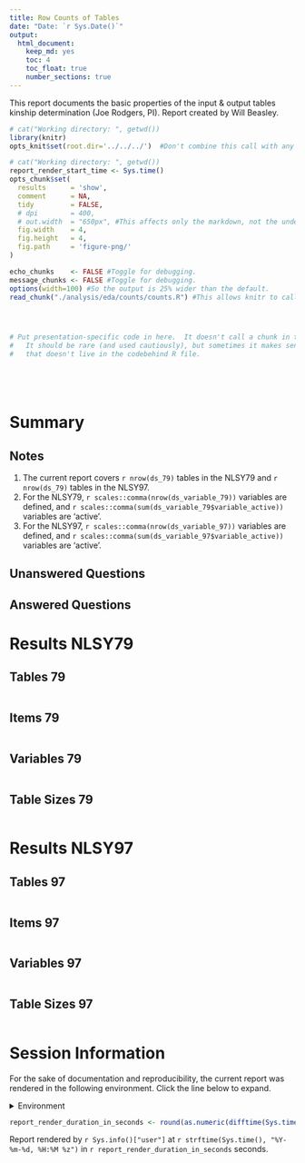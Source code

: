 ```yaml
---
title: Row Counts of Tables
date: "Date: `r Sys.Date()`"
output:
  html_document:
    keep_md: yes
    toc: 4
    toc_float: true
    number_sections: true
---
```


This report documents the basic properties of the input & output tables kinship determination (Joe Rodgers, PI).  Report created by Will Beasley.

<!--  Set the working directory to the repository's base directory; this assumes the report is nested inside of two directories.-->
```r
# cat("Working directory: ", getwd())
library(knitr)
opts_knit$set(root.dir='../../../')  #Don't combine this call with any other chunk -especially one that uses file paths.
```

<!-- Set the report-wide options, and point to the external code file. -->
```r
# cat("Working directory: ", getwd())
report_render_start_time <- Sys.time()
opts_chunk$set(
  results      = 'show', 
  comment      = NA, 
  tidy         = FALSE,
  # dpi        = 400,
  # out.width  = "650px", #This affects only the markdown, not the underlying png file.  The height will be scaled appropriately.
  fig.width    = 4, 
  fig.height   = 4, 
  fig.path     = 'figure-png/'
)

echo_chunks    <- FALSE #Toggle for debugging.
message_chunks <- FALSE #Toggle for debugging.
options(width=100) #So the output is 25% wider than the default.
read_chunk("./analysis/eda/counts/counts.R") #This allows knitr to call chunks tagged in the underlying *.R file.
```

<!-- Load 'sourced' R files.  Suppress the output when loading sources. --> 
```r
```

<!-- Load packages, or at least verify they're available on the local machine.  Suppress the output when loading packages. --> 
```r
```

<!-- Load any global functions and variables declared in the R file.  Suppress the output. --> 
```r
```

<!-- Declare any global functions specific to a Rmd output.  Suppress the output. --> 
```r
# Put presentation-specific code in here.  It doesn't call a chunk in the codebehind file.
#   It should be rare (and used cautiously), but sometimes it makes sense to include code in Rmd 
#   that doesn't live in the codebehind R file.
```

<!-- Load the datasets.   -->
```r
```

<!-- Tweak the datasets.   -->
```r
```
```r
```
```r
```

# Summary {.tabset .tabset-fade .tabset-pills}

## Notes 
1. The current report covers `r nrow(ds_79)` tables in the NLSY79 and `r nrow(ds_79)` tables in the NLSY97.
1. For the NLSY79, `r scales::comma(nrow(ds_variable_79))` variables are defined, and `r scales::comma(sum(ds_variable_79$variable_active))` variables are 'active'.
1. For the NLSY97, `r scales::comma(nrow(ds_variable_97))` variables are defined, and `r scales::comma(sum(ds_variable_97$variable_active))` variables are 'active'.

## Unanswered Questions

## Answered Questions

# Results NLSY79 {.tabset .tabset-fade .tabset-pills}

## Tables 79
```r
```

## Items 79
```r
```

## Variables 79
```r
```

## Table Sizes 79
```r
```

# Results NLSY97 {.tabset .tabset-fade .tabset-pills}

## Tables 97
```r
```

## Items 97
```r
```

## Variables 97
```r
```

## Table Sizes 97
```r
```


# Session Information
For the sake of documentation and reproducibility, the current report was rendered in the following environment.  Click the line below to expand.

<details>
  <summary>Environment <span class="glyphicon glyphicon-plus-sign"></span></summary>
```r
if( requireNamespace("devtools", quietly = TRUE) ) {
  devtools::session_info()
} else {
  sessionInfo()
} 
```
</details>

```r
report_render_duration_in_seconds <- round(as.numeric(difftime(Sys.time(), report_render_start_time, units="secs")))
```

Report rendered by `r Sys.info()["user"]` at `r strftime(Sys.time(), "%Y-%m-%d, %H:%M %z")` in `r report_render_duration_in_seconds` seconds.
